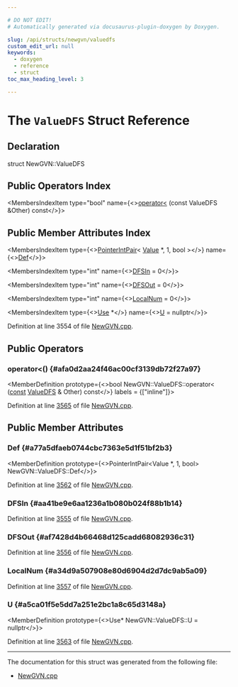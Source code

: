 ```yaml
---

# DO NOT EDIT!
# Automatically generated via docusaurus-plugin-doxygen by Doxygen.

slug: /api/structs/newgvn/valuedfs
custom_edit_url: null
keywords:
  - doxygen
  - reference
  - struct
toc_max_heading_level: 3

---
```





# The `ValueDFS` Struct Reference

<DoxygenPage pluginConfig={pluginConfig}>



## Declaration

<CodeBlock>struct NewGVN::ValueDFS</CodeBlock>

## Public Operators Index

<MembersIndex>

<MembersIndexItem
  type="bool"
  name={<><a href="#afa0d2aa24f46ac00cf3139db72f27a97">operator&lt;</a> (const ValueDFS &amp;Other) const</>}>
</MembersIndexItem>

</MembersIndex>

## Public Member Attributes Index

<MembersIndex>

<MembersIndexItem
  type={<><a href="/docs/api/classes/llvm/pointerintpair">PointerIntPair</a>&lt; <a href="/docs/api/classes/llvm/value">Value</a> &#42;, 1, bool &gt;</>}
  name={<><a href="#a77a5dfaeb0744cbc7363e5d1f51bf2b3">Def</a></>}>
</MembersIndexItem>

<MembersIndexItem
  type="int"
  name={<><a href="#aa41be9e6aa1236a1b080b024f88b1b14">DFSIn</a> = 0</>}>
</MembersIndexItem>

<MembersIndexItem
  type="int"
  name={<><a href="#af7428d4b66468d125cadd68082936c31">DFSOut</a> = 0</>}>
</MembersIndexItem>

<MembersIndexItem
  type="int"
  name={<><a href="#a34d9a507908e80d6904d2d7dc9ab5a09">LocalNum</a> = 0</>}>
</MembersIndexItem>

<MembersIndexItem
  type={<><a href="/docs/api/classes/llvm/use">Use</a> &#42;</>}
  name={<><a href="#a5ca01f5e5dd7a251e2bc1a8c65d3148a">U</a> = nullptr</>}>
</MembersIndexItem>

</MembersIndex>


Definition at line 3554 of file <a href="/docs/api/files/lib/lib/transforms/lib/transforms/scalar/newgvn-cpp">NewGVN.cpp</a>.

<SectionDefinition>

## Public Operators

### operator&lt;() {#afa0d2aa24f46ac00cf3139db72f27a97}

<MemberDefinition
  prototype={<>bool NewGVN::ValueDFS::operator&lt; (<a href="/docs/api/files/lib/lib/target/lib/target/aarch64/aarch64promoteconstant-cpp/#a90f8350fecae261c25be85d38b451bff">const</a> <a href="/docs/api/structs/newgvn/valuedfs">ValueDFS</a> &amp; Other) const</>}
  labels = {["inline"]}>

Definition at line <a href="/docs/api/files/lib/lib/transforms/lib/transforms/scalar/newgvn-cpp/#l03565">3565</a> of file <a href="/docs/api/files/lib/lib/transforms/lib/transforms/scalar/newgvn-cpp">NewGVN.cpp</a>.
</MemberDefinition>

</SectionDefinition>

<SectionDefinition>

## Public Member Attributes

### Def {#a77a5dfaeb0744cbc7363e5d1f51bf2b3}

<MemberDefinition
  prototype={<>PointerIntPair&lt;Value &#42;, 1, bool&gt; NewGVN::ValueDFS::Def</>}>

Definition at line <a href="/docs/api/files/lib/lib/transforms/lib/transforms/scalar/newgvn-cpp/#l03562">3562</a> of file <a href="/docs/api/files/lib/lib/transforms/lib/transforms/scalar/newgvn-cpp">NewGVN.cpp</a>.
</MemberDefinition>

### DFSIn {#aa41be9e6aa1236a1b080b024f88b1b14}

<MemberDefinition
  prototype="int NewGVN::ValueDFS::DFSIn = 0">

Definition at line <a href="/docs/api/files/lib/lib/transforms/lib/transforms/scalar/newgvn-cpp/#l03555">3555</a> of file <a href="/docs/api/files/lib/lib/transforms/lib/transforms/scalar/newgvn-cpp">NewGVN.cpp</a>.
</MemberDefinition>

### DFSOut {#af7428d4b66468d125cadd68082936c31}

<MemberDefinition
  prototype="int NewGVN::ValueDFS::DFSOut = 0">

Definition at line <a href="/docs/api/files/lib/lib/transforms/lib/transforms/scalar/newgvn-cpp/#l03556">3556</a> of file <a href="/docs/api/files/lib/lib/transforms/lib/transforms/scalar/newgvn-cpp">NewGVN.cpp</a>.
</MemberDefinition>

### LocalNum {#a34d9a507908e80d6904d2d7dc9ab5a09}

<MemberDefinition
  prototype="int NewGVN::ValueDFS::LocalNum = 0">

Definition at line <a href="/docs/api/files/lib/lib/transforms/lib/transforms/scalar/newgvn-cpp/#l03557">3557</a> of file <a href="/docs/api/files/lib/lib/transforms/lib/transforms/scalar/newgvn-cpp">NewGVN.cpp</a>.
</MemberDefinition>

### U {#a5ca01f5e5dd7a251e2bc1a8c65d3148a}

<MemberDefinition
  prototype={<>Use&#42; NewGVN::ValueDFS::U = nullptr</>}>

Definition at line <a href="/docs/api/files/lib/lib/transforms/lib/transforms/scalar/newgvn-cpp/#l03563">3563</a> of file <a href="/docs/api/files/lib/lib/transforms/lib/transforms/scalar/newgvn-cpp">NewGVN.cpp</a>.
</MemberDefinition>

</SectionDefinition>

<hr/>

The documentation for this struct was generated from the following file:

<ul>
<li><a href="/docs/api/files/lib/lib/transforms/lib/transforms/scalar/newgvn-cpp">NewGVN.cpp</a></li>
</ul>

</DoxygenPage>
